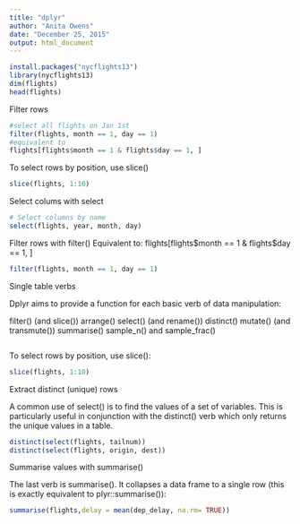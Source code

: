 ```yaml
---
title: "dplyr"
author: "Anita Owens"
date: "December 25, 2015"
output: html_document
---
```

```r
install.packages("nycflights13")
library(nycflights13)
dim(flights)
head(flights)

```
Filter rows
```r
#select all flights on Jan 1st
filter(flights, month == 1, day == 1)
#equivalent to
flights[flights$month == 1 & flights$day == 1, ]

```
To select rows by position, use slice()
```r
slice(flights, 1:10)
```
Select colums with select
```r
# Select columns by name
select(flights, year, month, day)

```
Filter rows with filter()
Equivalent to: flights[flights$month == 1 & flights$day == 1, ]
```r
filter(flights, month == 1, day == 1)
```
Single table verbs

Dplyr aims to provide a function for each basic verb of data manipulation:

filter() (and slice())
arrange()
select() (and rename())
distinct()
mutate() (and transmute())
summarise()
sample_n() and sample_frac()
```r
```
To select rows by position, use slice():
```r
slice(flights, 1:10)
```
Extract distinct (unique) rows

A common use of select() is to find the values of a set of variables. This is particularly useful in conjunction with the distinct() verb which only returns the unique values in a table.
```r
distinct(select(flights, tailnum))
distinct(select(flights, origin, dest))
```
Summarise values with summarise()

The last verb is summarise(). It collapses a data frame to a single row (this is exactly equivalent to plyr::summarise()):
```r
summarise(flights,delay = mean(dep_delay, na.rm= TRUE))
```


